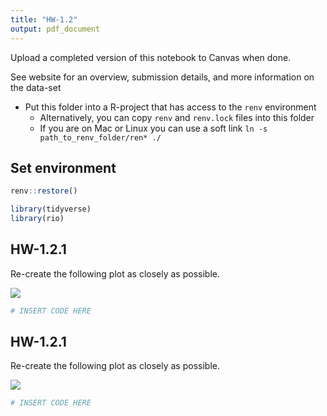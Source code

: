 ```yaml
---
title: "HW-1.2"
output: pdf_document
---
```


Upload a completed version of this notebook to Canvas when done.

See website for an overview, submission details, and more information on the data-set 

* Put this folder into a R-project that has access to the `renv` environment 
  * Alternatively, you can copy `renv` and `renv.lock` files into this folder
  * If you are on Mac or Linux you can use a soft link `ln -s path_to_renv_folder/ren* ./`
  
## Set environment 
```r
renv::restore()

library(tidyverse)
library(rio)
```


## HW-1.2.1

Re-create the following plot as closely as possible. 

![](img/phd.png)

```r
# INSERT CODE HERE
```

## HW-1.2.1

Re-create the following plot as closely as possible. 

![](img/gapminder.png)


```r
# INSERT CODE HERE
```
